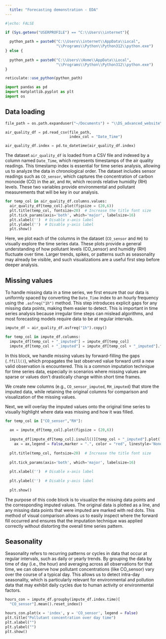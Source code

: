 ```yaml
---
  title: "Forecasting demonstration - EDA"
---
```


```r
#|echo: FALSE

if (Sys.getenv("USERPROFILE") == "C:\\Users\\internet"){
  
  python_path = paste0("C:\\Users\\internet\\AppData\\Local",
                       "\\Programs\\Python\\Python312\\python.exe")
} else {
  
  python_path = paste0("C:\\Users\\Home\\AppData\\Local",
                       "\\Programs\\Python\\Python312\\python.exe")
}

reticulate::use_python(python_path)

```

```python

import pandas as pd
import matplotlib.pyplot as plt
import os 

```

## Data loading

```python

file_path = os.path.expanduser("~/Documents") + "\\DS_advanced_website\\data\\example_air_quality.csv"

air_quality_df = pd.read_csv(file_path,
                             index_col = "Date_Time")

air_quality_df.index = pd.to_datetime(air_quality_df.index)

```

The dataset `air_quality_df` is loaded from a CSV file and indexed by a column named `Date_Time`, which represents timestamps of the air quality readings. This timestamp index is essential for time series analysis, allowing us to analyze the data in chronological order. The dataset includes sensor readings such as `CO_sensor`, which captures the concentration of carbon monoxide (CO) in the air, and `RH`, which records relative humidity (RH) levels. These two variables provide environmental and pollutant measurements that will be key in our analysis.

```python

for temp_col in air_quality_df.columns.values:
  air_quality_df[temp_col].plot(figsize = (20,6))
  plt.title(temp_col, fontsize=20)  # Increase the title font size
  plt.tick_params(axis='both', which='major', labelsize=16)
  plt.xlabel('')  # Disable x-axis label
  plt.ylabel('')  # Disable y-axis label
  plt.show()

```

Here, we plot each of the columns in the dataset (`CO_sensor` and `RH`) to visually explore the time series data. These plots provide a general understanding of how pollutant levels (CO_sensor) and humidity (RH) fluctuate over time. Larger trends, spikes, or patterns such as seasonality may already be visible, and such visualizations are a useful first step before deeper analysis.

## Missing values

To handle missing data in a time series, we first ensure that our data is uniformly spaced by converting the `Date_Time` index to an hourly frequency using the `.asfreq("1h")` method. This step introduces explicit gaps for any missing data points, making them easier to detect. This is important in time series analysis because irregular time steps can mislead algorithms, and most forecasting models require data to be at regular intervals.

```python

impute_df = air_quality_df.asfreq("1h").copy()

for temp_col in impute_df.columns:
  impute_df[temp_col + "_imputed"] = impute_df[temp_col]
  impute_df[temp_col + "_imputed"] = impute_df[temp_col + "_imputed"].ffill()

```

In this block, we handle missing values by forward-filling the gaps (`.ffill()`), which propagates the last observed value forward until a new valid observation is encountered. This is a common imputation technique for time series data, especially in scenarios where missing values are sparse or values don’t drastically change within short time frames.

We create new columns (e.g., `CO_sensor_imputed`, `RH_imputed`) that store the imputed data, while retaining the original columns for comparison and visualization of the missing values.

Next, we will overlay the imputed values onto the original time series to visually highlight where data was missing and how it was filled.

```python

for temp_col in ["CO_sensor","RH"]:
  
  ax = impute_df[temp_col].plot(figsize = (20,6))
  
  impute_df[impute_df[temp_col].isnull()][temp_col + "_imputed"].plot(
    ax = ax,legend = False,marker = ".", color = "red", linestyle='None')
    
  plt.title(temp_col, fontsize=20)  # Increase the title font size
  
  plt.tick_params(axis='both', which='major', labelsize=16)
  
  plt.xlabel('')  # Disable x-axis label
  
  plt.ylabel('')  # Disable y-axis label
  
  plt.show()

```

The purpose of this code block is to visualize the missing data points and the corresponding imputed values. The original data is plotted as a line, and any missing data points that were imputed are marked with red dots. This method of visual comparison allows us to easily inspect where the forward fill occurred and ensures that the imputation technique was applied correctly without distorting the overall time series pattern.

## Seasonality

Seasonality refers to recurring patterns or cycles in data that occur at regular intervals, such as daily or yearly trends. By grouping the data by time of day (i.e., the hour) and averaging across all observations for that time, we can observe how pollutant concentrations (like CO_sensor) vary over the course of a typical day. This allows us to detect intra-day seasonality, which is particularly relevant for environmental and pollution data that may exhibit daily cycles due to human activity or environmental factors.

```python

hours_con = impute_df.groupby(impute_df.index.time)[
  "CO_sensor"].mean().reset_index()

hours_con.plot(x = 'index', y = 'CO_sensor', legend = False)
plt.title("Pollutant concentration over day time")
plt.xlabel("")
plt.ylabel("")
plt.show()

```
